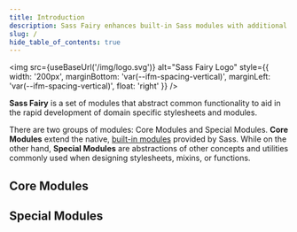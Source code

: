 ```yaml
---
title: Introduction
description: Sass Fairy enhances built-in Sass modules with additional functions and adds modules for handling breakpoints and exceptions.
slug: /
hide_table_of_contents: true
---
```


<img src={useBaseUrl('/img/logo.svg')} alt="Sass Fairy Logo" style={{ width: '200px', marginBottom: 'var(--ifm-spacing-vertical)', marginLeft: 'var(--ifm-spacing-vertical)', float: 'right' }} />

**Sass Fairy** is a set of modules that abstract common functionality to aid in the rapid development of domain specific stylesheets and modules.

There are two groups of modules: Core Modules and Special Modules. **Core Modules** extend the native, [built-in modules](https://sass-lang.com/documentation/modules) provided by Sass. While on the other hand, **Special Modules** are abstractions of other concepts and utilities commonly used when designing stylesheets, mixins, or functions.

## Core Modules

<dl>
	<IntroItem name="color" />
	<IntroItem name="list" />
	<IntroItem name="map" />
	<IntroItem name="math" />
	<IntroItem name="meta" />
	<IntroItem name="string" />
</dl>

## Special Modules

<dl>
	<IntroItem name="break" />
	<IntroItem name="exception" />
	<IntroItem name="url" />
</dl>
